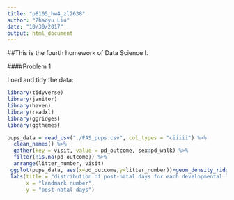 ```yaml
---
title: "p8105_hw4_zl2638"
author: "Zhaoyu Liu"
date: "10/30/2017"
output: html_document
---
```


##This is the fourth homework of Data Science I.

####Problem 1

Load and tidy the data:

```r
library(tidyverse)
library(janitor)
library(haven)
library(readxl)
library(ggridges)
library(ggthemes)

pups_data = read_csv("./FAS_pups.csv", col_types = "ciiiii") %>%
  clean_names() %>%
  gather(key = visit, value = pd_outcome, sex:pd_walk) %>%
  filter(!is.na(pd_outcome)) %>%
  arrange(litter_number, visit)
 ggplot(pups_data, aes(x=pd_outcome,y=litter_number))+geom_density_ridges(scale = 0.95)%>%
 labs(title = "distribution of post-natal days for each developmental landmark", 
      x = "landmark number",
      y = "post-natal days")
```


